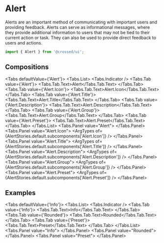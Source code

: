 
<Meta of={AlertStories} />

# Alert

Alerts are an important method of communicating with important users and providing feedback.
Alerts can serve as informational messages, where they provide additional information to users that may not be tied
to their current action or task. They can also be used to provide direct feedback to users and actions.

```jsx title="Import Alert"
import { Alert } from '@crossed/ui';
```

## Compositions

<Tabs defaultValue={'Alert'}>
  <Tabs.List>
    <Tabs.Indicator />
    <Tabs.Tab value={'Alert'}>
      <Tabs.Tab.Text>Alert</Tabs.Tab.Text>
    </Tabs.Tab>
    <Tabs.Tab value={'Alert.Icon'}>
      <Tabs.Tab.Text>Alert.Icon</Tabs.Tab.Text>
    </Tabs.Tab>
    <Tabs.Tab value={'Alert.Title'}>
      <Tabs.Tab.Text>Alert.Title</Tabs.Tab.Text>
    </Tabs.Tab>
    <Tabs.Tab value={'Alert.Description'}>
      <Tabs.Tab.Text>Alert.Description</Tabs.Tab.Text>
    </Tabs.Tab>
    <Tabs.Tab value={'Alert.Group'}>
      <Tabs.Tab.Text>Alert.Group</Tabs.Tab.Text>
    </Tabs.Tab>
    <Tabs.Tab value={'Alert.Preset'}>
      <Tabs.Tab.Text>Alert.Preset</Tabs.Tab.Text>
    </Tabs.Tab>
  </Tabs.List>
  <Tabs.Panel value="Alert">
    <ArgTypes of={AlertStories.default.component} />
  </Tabs.Panel>
  <Tabs.Panel value="Alert.Icon">
    <ArgTypes of={AlertStories.default.subcomponents['Alert.Icon']} />
  </Tabs.Panel>
  <Tabs.Panel value="Alert.Title">
    <ExtendText />
    <ArgTypes of={AlertStories.default.subcomponents['Alert.Title']} />
  </Tabs.Panel>
  <Tabs.Panel value="Alert.Description">
    <ExtendText />
    <ArgTypes of={AlertStories.default.subcomponents['Alert.Description']} />
  </Tabs.Panel>
  <Tabs.Panel value="Alert.Group">
    <ArgTypes of={AlertStories.default.subcomponents['Alert.Group']} />
  </Tabs.Panel>
  <Tabs.Panel value="Alert.Preset">
    <ArgTypes of={AlertStories.default.subcomponents['Alert.Preset']} />
  </Tabs.Panel>
</Tabs>

## Examples

<Tabs defaultValue={'Info'}>
  <Tabs.List>
    <Tabs.Indicator />
    <Tabs.Tab value={'Info'}>
      <Tabs.Tab.Text>Info</Tabs.Tab.Text>
    </Tabs.Tab>
    <Tabs.Tab value={'Rounded'}>
      <Tabs.Tab.Text>Rounded</Tabs.Tab.Text>
    </Tabs.Tab>
    <Tabs.Tab value={'Preset'}>
      <Tabs.Tab.Text>Preset</Tabs.Tab.Text>
    </Tabs.Tab>
  </Tabs.List>
  <Tabs.Panel value="Info">
    <Canvas of={AlertStories.Info} />
  </Tabs.Panel>
  <Tabs.Panel value="Rounded">
    <Canvas of={AlertStories.Rounded} />
  </Tabs.Panel>
  <Tabs.Panel value="Preset">
    <Canvas of={AlertStories.Preset} />
  </Tabs.Panel>
</Tabs>
